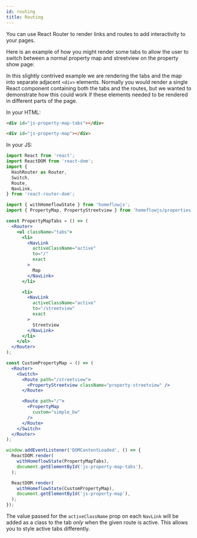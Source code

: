 ```yaml
---
id: routing
title: Routing
---
```


You can use React Router to render links and routes to add interactivity to your pages.

Here is an example of how you might render some tabs to allow the user to switch between a normal property map and streetview on the property show page:

In this slightly contrived example we are rendering the tabs and the map into separate adjacent `<div>` elements. Normally you would render a single React component containing both the tabs and the routes, but we wanted to demonstrate how this could work if these elements needed to be rendered in different parts of the page.

In your HTML:

```html
<div id="js-property-map-tabs"></div>

<div id="js-property-map"></div>
```

In your JS:

```jsx
import React from 'react';
import ReactDOM from 'react-dom';
import {
  HashRouter as Router,
  Switch,
  Route,
  NavLink,
} from 'react-router-dom';

import { withHomeflowState } from 'homeflowjs';
import { PropertyMap, PropertyStreetview } from 'homeflowjs/properties';

const PropertyMapTabs = () => (
  <Router>
    <ul className="tabs">
      <li>
        <NavLink
          activeClassName="active"
          to="/"
          exact
        >
          Map
        </NavLink>
      </li>

      <li>
        <NavLink
          activeClassName="active"
          to="/streetview"
          exact
        >
          Streetview
        </NavLink>
      </li>
    </ul>
  </Router>
);

const CustomPropertyMap = () => (
  <Router>
    <Switch>
      <Route path="/streetview">
        <PropertyStreetview className="property-streetview" />
      </Route>

      <Route path="/">
        <PropertyMap
          custom="simple_bw"
        />
      </Route>
    </Switch>
  </Router>
);

window.addEventListener('DOMContentLoaded', () => {
  ReactDOM.render(
    withHomeflowState(PropertyMapTabs),
    document.getElementById('js-property-map-tabs'),
  );

  ReactDOM.render(
    withHomeflowState(CustomPropertyMap),
    document.getElementById('js-property-map'),
  );
});
```

The value passed for the `activeClassName` prop on each `NavLink` will be added as a class to the tab _only_ when the given route is active. This allows you to style active tabs differently.
